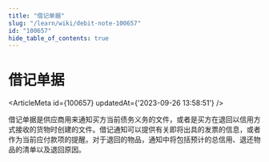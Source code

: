 ```yaml
---
title: "借记单据"
slug: "/learn/wiki/debit-note-100657"
id: "100657"
hide_table_of_contents: true
---
```



# 借记单据

<ArticleMeta id={100657} updatedAt={'2023-09-26 13:58:51'} />
<div className='border-solid border-b border-t-0 my-4 border-[var(--ifm-color-gray-300)]' />

借记单据是供应商用来通知买方当前债务义务的文件，或者是买方在退回以信用方式接收的货物时创建的文件。借记通知可以提供有关即将出具的发票的信息，或者作为当前应付款项的提醒。对于退回的物品，通知中将包括预计的总信用、退还物品的清单以及退回原因。

